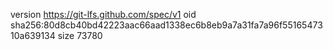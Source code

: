 version https://git-lfs.github.com/spec/v1
oid sha256:80d8cb40bd42223aac66aad1338ec6b8eb9a7a31fa7a96f5516547310a639134
size 73780
